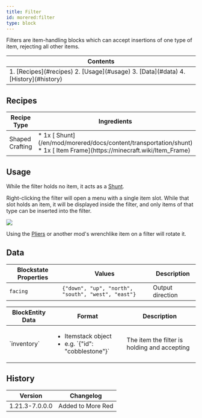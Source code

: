 ```yaml
---
title: Filter
id: morered:filter
type: block
---
```


Filters are item-handling blocks which can accept insertions of one type of item, rejecting all other items.


<table>
	<thead><tr><th>Contents</th></tr></thead>
	<tbody><tr><td>
		1. [Recipes](#recipes)
		2. [Usage](#usage)
		3. [Data](#data)
		4. [History](#history)
	</td></tr></tbody>
</table>

## Recipes

<table>
	<thead>
		<tr>
			<th>Recipe Type</th>
			<th>Ingredients</th>
			<th>Output</th>
			<th>Example</th>
		</tr>
	</thead>
	<tbody>
		<tr>
			<td>Shaped Crafting</td>
			<td style={{width: '30%'}}>
				* 1x [<ModAsset width={32} height={32} location='morered:shunt'/> Shunt](/en/mod/morered/docs/content/transportation/shunt)
				* 1x [<ModAsset width={32} height={32} location='item_frame'/> Item Frame](https://minecraft.wiki/Item_Frame)
			</td>
			<td>
				* 1x Filter
			</td>
			<td>
				![Shaped Crafting Recipe for Filters](https://commoble.net/images/morered/recipes/filter_recipe.png)
			</td>
		</tr>
	</tbody>
</table>

## Usage

While the filter holds no item, it acts as a [Shunt](/en/mod/morered/docs/content/transportation/shunt).

Right-clicking the filter will open a menu with a single item slot.
While that slot holds an item, it will be displayed inside the filter,
and only items of that type can be inserted into the filter.

![](https://commoble.net/images/tubesreloaded/filter_2.png)

Using the [Pliers](/en/mod/morered/docs/content/transportation/pliers) or another mod's wrenchlike item on a filter will rotate it.

## Data

| Blockstate Properties | Values | Description
| --- | - | -
| `facing` | `{"down", "up", "north", "south", "west", "east"}` | Output direction

<table>
	<thead><tr><th>BlockEntity Data</th><th>Format</th><th>Description</th></tr></thead>
	<tbody>
		<tr>
			<td>`inventory`</td>
			<td><ul><li>Itemstack object</li><li>e.g. `{"id": "cobblestone"}`</li></ul></td>
			<td>The item the filter is holding and accepting</td>
		</tr>
	</tbody>
</table>

## History
| Version | Changelog
| --- | -
| 1.21.3-7.0.0.0 | Added to More Red
